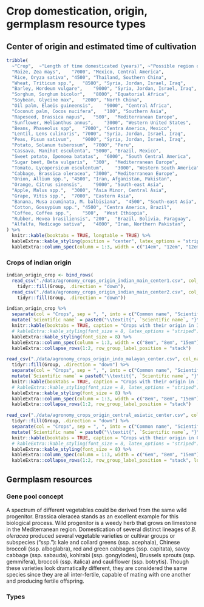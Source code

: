 # Crop domestication, origin, germplasm resource types

## Center of origin and estimated time of cultivation

```r
tribble(
  ~"Crop",	~"Length of time domesticated (years)",	~"Possible region of origin",
  "Maize, Zea mays",	"7000",	"Mexico, Central America",
  "Rice, Oryza sativa",	"4500",	"Thailand, Southern China",
  "Wheat, Triticum spp.",	"8500",	"Syria, Jordan, Israel, Iraq",
  "Barley, Hordeum vulgare",	"9000",	"Syria, Jordan, Israel, Iraq",
  "Sorghum, Sorghum bicolor",	"8000",	"Equatorial Africa",
  "Soybean, Glycine max",	"2000",	"North China",
  "Oil palm, Elaeis guineensis",	"9000", "Central Africa",
  "Coconut palm, Cocos nucifera",	"100", "Southern Asia",
  "Rapeseed, Brassica napus",	"500",	"Mediterranean Europe",
  "Sunflower, Helianthus annus",	"3000",	"Western United States",
  "Beans, Phaseolus spp",	"7000",	"Centra America, Mexico",
  "Lentil, Lens culinaris",	"7000",	"Syria, Jordan, Israel, Iraq",
  "Peas, Pisum sativum",	"9000",	"Syria, Jordan, Israel, Iraq",
  "Potato, Solanum tuberosum",	"7000",	"Peru",
  "Cassava, Manihot esculenta",	"5000",	"Brazil, Mexico",
  "Sweet potato, Ipomoea batatas",	"6000",	"South Central America",
  "Sugar beet, Beta vulgaris",	"300",	"Mediterranean Europe",
  "Tomato, Lycopersicum esculentum",	"3000",	"Western South America",
  "Cabbage, Brassica oleracea",	"3000",	"Mediterranean Europe",
  "Onion, Allium spp.",	"4500",	"Iran, Afganistan, Pakistan",
  "Orange, Citrus sinensis",	"9000",	"South-east Asia",
  "Apple, Malus spp.",	"3000",	"Asia Minor, Central Asia",
  "Grape, Vitis spp.",	"7000",	"Eastern Asia",
  "Banana, Musa acuminata, M. balbisiana",	"4500",	"South-east Asia",
  "Cotton, Gossypium spp.",	"4500",	"Centra America, Brazil",
  "Coffee, Coffea spp.",	"500",	"West Ethiopia",
  "Rubber, Hevea brasiliensis",	"200",	"Brazil, Bolivia, Paraguay",
  "Alfalfa, Medicago sativa",	"4000",	"Iran, Northern Pakistan",
) %>% 
  knitr::kable(booktabs = TRUE, longtable = TRUE) %>% 
  kableExtra::kable_styling(position = "center", latex_options = "striped", font_size = 8) %>% 
  kableExtra::column_spec(column = 1:3, width = c("14em", "12em", "12em"))

```


### Crops of indian origin

```r
indian_origin_crop <- bind_rows(
  read_csv("./data/agronomy_crops_origin_indian_main_center1.csv", col_names = c("Group", "Crops")) %>% 
    tidyr::fill(Group, .direction = "down"),
  read_csv("./data/agronomy_crops_origin_indian_main_center2.csv", col_names = c("Group", "Crops")) %>% 
    tidyr::fill(Group, .direction = "down"))

indian_origin_crop %>% 
  separate(col = "Crops", sep = ", ", into = c("Common name", "Scientific name")) %>% 
  mutate(`Scientific name` = paste0("\\textit{", `Scientific name`, "}")) %>% 
  knitr::kable(booktabs = TRUE, caption = "Crops with their origin in Indian Main center", escape = FALSE, longtable = TRUE) %>% 
  # kableExtra::kable_styling(font_size = 8, latex_options = "striped") %>%
  kableExtra::kable_styling(font_size = 8) %>% 
  kableExtra::column_spec(column = 1:3, width = c("8em", "8em", "15em")) %>% 
  kableExtra::collapse_rows(1:2, row_group_label_position = "stack")
```

```r
read_csv("./data/agronomy_crops_origin_indo_malayan_center.csv", col_names = c("Group", "Crops")) %>% 
  tidyr::fill(Group, .direction = "down") %>% 
  separate(col = "Crops", sep = ", ", into = c("Common name", "Scientific name")) %>% 
  mutate(`Scientific name` = paste0("\\textit{", `Scientific name`, "}")) %>% 
  knitr::kable(booktabs = TRUE, caption = "Crops with their origin in Indo-Malyan center", escape = FALSE, longtable = TRUE) %>% 
  # kableExtra::kable_styling(font_size = 8, latex_options = "striped") %>% 
  kableExtra::kable_styling(font_size = 8) %>% 
  kableExtra::column_spec(column = 1:3, width = c("8em", "8em", "15em")) %>% 
  kableExtra::collapse_rows(1:2, row_group_label_position = "stack")
```

```r
read_csv("./data/agronomy_crops_origin_central_asiatic_center.csv", col_names = c("Group", "Crops")) %>%
  tidyr::fill(Group, .direction = "down") %>%
  separate(col = "Crops", sep = ", ", into = c("Common name", "Scientific name")) %>%
  mutate(`Scientific name` = paste0("\\textit{", `Scientific name`, "}")) %>%
  knitr::kable(booktabs = TRUE, caption = "Crops with their origin in Central Asiatic center", escape = FALSE, longtable = TRUE) %>%
  # kableExtra::kable_styling(font_size = 8, latex_options = "striped") %>%
  kableExtra::kable_styling(font_size = 8) %>%
  kableExtra::column_spec(column = 1:3, width = c("6em", "8em", "15em")) %>%
  kableExtra::collapse_rows(1:2, row_group_label_position = "stack", longtable_clean_cut = FALSE)
```

## Germplasm resources

### Gene pool concept

A spectrum of different vegetables could be derived from the same wild progenitor. Brassica oleracea stands as an excellent example for this biological process. Wild progenitor is a weedy herb that grows on limestone in the Mediterranean region. Domestication of several distinct lineages of _B. oleracea_ produced several vegetable varieties or cultivar groups or subspecies ("ssp."): kale and collard greens (ssp. acephala), Chinese broccoli (ssp. alboglabra), red and green cabbages (ssp. capitata), savoy cabbage (ssp. sabauda), kohlrabi (ssp. gongylodes), Brussels sprouts (ssp. gemmifera), broccoli (ssp. italica) and cauliflower (ssp. botrytis). Though these varieties look dramatically different, they are considered the same species since they are all inter-fertile, capable of mating with one another and producing fertile offspring.

### Types
